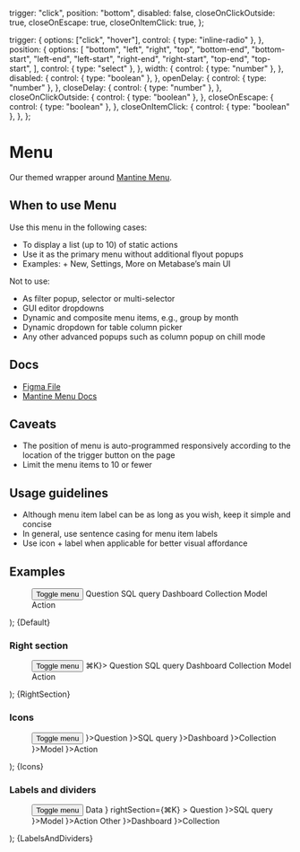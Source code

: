 
  trigger: "click",
  position: "bottom",
  disabled: false,
  closeOnClickOutside: true,
  closeOnEscape: true,
  closeOnItemClick: true,
};

  trigger: {
    options: ["click", "hover"],
    control: { type: "inline-radio" },
  },
  position: {
    options: [
      "bottom",
      "left",
      "right",
      "top",
      "bottom-end",
      "bottom-start",
      "left-end",
      "left-start",
      "right-end",
      "right-start",
      "top-end",
      "top-start",
    ],
    control: { type: "select" },
  },
  width: {
    control: { type: "number" },
  },
  disabled: {
    control: { type: "boolean" },
  },
  openDelay: {
    control: { type: "number" },
  },
  closeDelay: {
    control: { type: "number" },
  },
  closeOnClickOutside: {
    control: { type: "boolean" },
  },
  closeOnEscape: {
    control: { type: "boolean" },
  },
  closeOnItemClick: {
    control: { type: "boolean" },
  },
};

<Meta title="Overlays/Menu" component={Menu} args={args} argTypes={argTypes} />

# Menu

Our themed wrapper around [Mantine Menu](https://mantine.dev/core/menu/).

## When to use Menu

Use this menu in the following cases:

- To display a list (up to 10) of static actions
- Use it as the primary menu without additional flyout popups
- Examples: + New, Settings, More on Metabase’s main UI

Not to use:

- As filter popup, selector or multi-selector
- GUI editor dropdowns
- Dynamic and composite menu items, e.g., group by month
- Dynamic dropdown for table column picker
- Any other advanced popups such as column popup on chill mode

## Docs

- [Figma File](https://www.figma.com/file/MZhwfwmOaa8HeCBBUCeq7R/Menu?type=design&node-id=1-96&mode=design&t=Q0nq1hUkXN7VFjRt-0)
- [Mantine Menu Docs](https://mantine.dev/core/menu/)

## Caveats

- The position of menu is auto-programmed responsively according to the location of the trigger button on the page
- Limit the menu items to 10 or fewer

## Usage guidelines

- Although menu item label can be as long as you wish, keep it simple and concise
- In general, use sentence casing for menu item labels
- Use icon + label when applicable for better visual affordance

## Examples

  <Flex justify="center">
    <Menu {...args}>
      <Menu.Target>
        <Button>Toggle menu</Button>
      </Menu.Target>
      <Menu.Dropdown>
        <Menu.Item>Question</Menu.Item>
        <Menu.Item>SQL query</Menu.Item>
        <Menu.Item>Dashboard</Menu.Item>
        <Menu.Item>Collection</Menu.Item>
        <Menu.Item>Model</Menu.Item>
        <Menu.Item>Action</Menu.Item>
      </Menu.Dropdown>
    </Menu>
  </Flex>
);

<Canvas>
  <Story name="Default">{Default}</Story>
</Canvas>

### Right section

  <Flex justify="center">
    <Menu {...args}>
      <Menu.Target>
        <Button>Toggle menu</Button>
      </Menu.Target>
      <Menu.Dropdown>
        <Menu.Item rightSection={<Text color="inherit">⌘K</Text>}>
          Question
        </Menu.Item>
        <Menu.Item>SQL query</Menu.Item>
        <Menu.Item>Dashboard</Menu.Item>
        <Menu.Item>Collection</Menu.Item>
        <Menu.Item>Model</Menu.Item>
        <Menu.Item>Action</Menu.Item>
      </Menu.Dropdown>
    </Menu>
  </Flex>
);

<Canvas>
  <Story name="Right section">{RightSection}</Story>
</Canvas>

### Icons

  <Flex justify="center">
    <Menu {...args}>
      <Menu.Target>
        <Button>Toggle menu</Button>
      </Menu.Target>
      <Menu.Dropdown>
        <Menu.Item icon={<Icon name="insight" />}>Question</Menu.Item>
        <Menu.Item icon={<Icon name="sql" />}>SQL query</Menu.Item>
        <Menu.Item icon={<Icon name="dashboard" />}>Dashboard</Menu.Item>
        <Menu.Item icon={<Icon name="folder" />}>Collection</Menu.Item>
        <Menu.Item icon={<Icon name="model" />}>Model</Menu.Item>
        <Menu.Item icon={<Icon name="bolt" />}>Action</Menu.Item>
      </Menu.Dropdown>
    </Menu>
  </Flex>
);

<Canvas>
  <Story name="Icons">{Icons}</Story>
</Canvas>

### Labels and dividers

  <Flex justify="center">
    <Menu {...args}>
      <Menu.Target>
        <Button>Toggle menu</Button>
      </Menu.Target>
      <Menu.Dropdown>
        <Menu.Label>Data</Menu.Label>
        <Menu.Item
          icon={<Icon name="insight" />}
          rightSection={<Text color="inherit">⌘K</Text>}
        >
          Question
        </Menu.Item>
        <Menu.Item icon={<Icon name="sql" />}>SQL query</Menu.Item>
        <Menu.Item icon={<Icon name="model" />}>Model</Menu.Item>
        <Menu.Item icon={<Icon name="bolt" />}>Action</Menu.Item>
        <Menu.Divider />
        <Menu.Label>Other</Menu.Label>
        <Menu.Item icon={<Icon name="dashboard" />}>Dashboard</Menu.Item>
        <Menu.Item icon={<Icon name="folder" />}>Collection</Menu.Item>
      </Menu.Dropdown>
    </Menu>
  </Flex>
);

<Canvas>
  <Story name="Labels and dividers">{LabelsAndDividers}</Story>
</Canvas>
